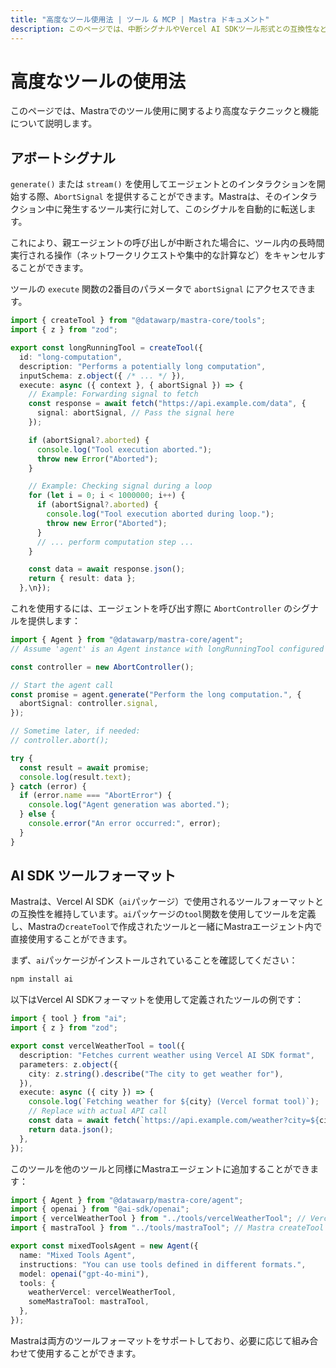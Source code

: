 ```yaml
---
title: "高度なツール使用法 | ツール & MCP | Mastra ドキュメント"
description: このページでは、中断シグナルやVercel AI SDKツール形式との互換性など、Mastraツールの高度な機能について説明します。
---
```


# 高度なツールの使用法

このページでは、Mastraでのツール使用に関するより高度なテクニックと機能について説明します。

## アボートシグナル

`generate()` または `stream()` を使用してエージェントとのインタラクションを開始する際、`AbortSignal` を提供することができます。Mastraは、そのインタラクション中に発生するツール実行に対して、このシグナルを自動的に転送します。

これにより、親エージェントの呼び出しが中断された場合に、ツール内の長時間実行される操作（ネットワークリクエストや集中的な計算など）をキャンセルすることができます。

ツールの `execute` 関数の2番目のパラメータで `abortSignal` にアクセスできます。

```typescript
import { createTool } from "@datawarp/mastra-core/tools";
import { z } from "zod";

export const longRunningTool = createTool({
  id: "long-computation",
  description: "Performs a potentially long computation",
  inputSchema: z.object({ /* ... */ }),
  execute: async ({ context }, { abortSignal }) => {
    // Example: Forwarding signal to fetch
    const response = await fetch("https://api.example.com/data", {
      signal: abortSignal, // Pass the signal here
    });

    if (abortSignal?.aborted) {
      console.log("Tool execution aborted.");
      throw new Error("Aborted");
    }

    // Example: Checking signal during a loop
    for (let i = 0; i < 1000000; i++) {
      if (abortSignal?.aborted) {
        console.log("Tool execution aborted during loop.");
        throw new Error("Aborted");
      }
      // ... perform computation step ...
    }

    const data = await response.json();
    return { result: data };
  },\n});
```

これを使用するには、エージェントを呼び出す際に `AbortController` のシグナルを提供します：

```typescript
import { Agent } from "@datawarp/mastra-core/agent";
// Assume 'agent' is an Agent instance with longRunningTool configured

const controller = new AbortController();

// Start the agent call
const promise = agent.generate("Perform the long computation.", {
  abortSignal: controller.signal,
});

// Sometime later, if needed:
// controller.abort();

try {
  const result = await promise;
  console.log(result.text);
} catch (error) {
  if (error.name === "AbortError") {
    console.log("Agent generation was aborted.");
  } else {
    console.error("An error occurred:", error);
  }
}
```

## AI SDK ツールフォーマット

Mastraは、Vercel AI SDK（`ai`パッケージ）で使用されるツールフォーマットとの互換性を維持しています。`ai`パッケージの`tool`関数を使用してツールを定義し、Mastraの`createTool`で作成されたツールと一緒にMastraエージェント内で直接使用することができます。

まず、`ai`パッケージがインストールされていることを確認してください：

```bash npm2yarn copy
npm install ai
```

以下はVercel AI SDKフォーマットを使用して定義されたツールの例です：

```typescript filename="src/mastra/tools/vercelWeatherTool.ts" copy
import { tool } from "ai";
import { z } from "zod";

export const vercelWeatherTool = tool({
  description: "Fetches current weather using Vercel AI SDK format",
  parameters: z.object({
    city: z.string().describe("The city to get weather for"),
  }),
  execute: async ({ city }) => {
    console.log(`Fetching weather for ${city} (Vercel format tool)`);
    // Replace with actual API call
    const data = await fetch(`https://api.example.com/weather?city=${city}`);
    return data.json();
  },
});
```

このツールを他のツールと同様にMastraエージェントに追加することができます：

```typescript filename="src/mastra/agents/mixedToolsAgent.ts"
import { Agent } from "@datawarp/mastra-core/agent";
import { openai } from "@ai-sdk/openai";
import { vercelWeatherTool } from "../tools/vercelWeatherTool"; // Vercel AI SDK tool
import { mastraTool } from "../tools/mastraTool"; // Mastra createTool tool

export const mixedToolsAgent = new Agent({
  name: "Mixed Tools Agent",
  instructions: "You can use tools defined in different formats.",
  model: openai("gpt-4o-mini"),
  tools: {
    weatherVercel: vercelWeatherTool,
    someMastraTool: mastraTool,
  },
});
```

Mastraは両方のツールフォーマットをサポートしており、必要に応じて組み合わせて使用することができます。
